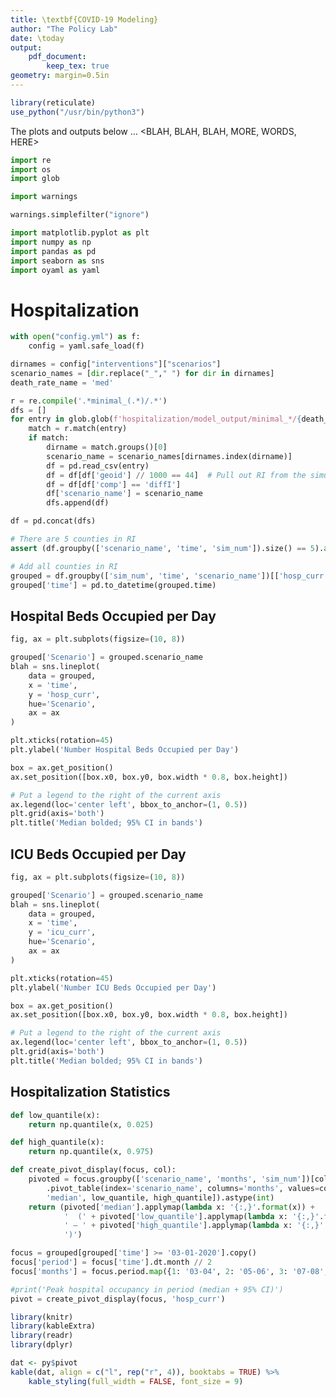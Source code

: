 ```yaml
---
title: \textbf{COVID-19 Modeling}
author: "The Policy Lab"
date: \today
output:
    pdf_document:
        keep_tex: true
geometry: margin=0.5in
---
```


```r
library(reticulate)
use_python("/usr/bin/python3")
```

\hspace{70 mm}

\begin{center}
\fontsize{16 pt}{16 pt}\selectfont
\textbf{Preliminaries}
\end{center}

The plots and outputs below ... <BLAH, BLAH, BLAH, MORE, WORDS, HERE>

\hspace{60 mm}



```python

import re
import os
import glob

import warnings

warnings.simplefilter("ignore")

import matplotlib.pyplot as plt
import numpy as np
import pandas as pd
import seaborn as sns
import oyaml as yaml
```

# Hospitalization

```python
with open("config.yml") as f:
    config = yaml.safe_load(f)

dirnames = config["interventions"]["scenarios"]
scenario_names = [dir.replace("_"," ") for dir in dirnames]
death_rate_name = 'med'

r = re.compile('.*minimal_(.*)/.*')
dfs = []
for entry in glob.glob(f'hospitalization/model_output/minimal_*/{death_rate_name}*csv'):
    match = r.match(entry)
    if match:
        dirname = match.groups()[0]
        scenario_name = scenario_names[dirnames.index(dirname)]
        df = pd.read_csv(entry)
        df = df[df['geoid'] // 1000 == 44]  # Pull out RI from the simulation
        df = df[df['comp'] == 'diffI']
        df['scenario_name'] = scenario_name
        dfs.append(df)

df = pd.concat(dfs)

# There are 5 counties in RI
assert (df.groupby(['scenario_name', 'time', 'sim_num']).size() == 5).all()

# Add all counties in RI
grouped = df.groupby(['sim_num', 'time', 'scenario_name'])[['hosp_curr', 'icu_curr', 'incidD', 'incidH', 'incidI']].sum().reset_index()
grouped['time'] = pd.to_datetime(grouped.time)
```

## Hospital Beds Occupied per Day

```python
fig, ax = plt.subplots(figsize=(10, 8))

grouped['Scenario'] = grouped.scenario_name
blah = sns.lineplot(
    data = grouped,
    x = 'time',
    y = 'hosp_curr',
    hue='Scenario',
    ax = ax
)

plt.xticks(rotation=45)
plt.ylabel('Number Hospital Beds Occupied per Day')

box = ax.get_position()
ax.set_position([box.x0, box.y0, box.width * 0.8, box.height])

# Put a legend to the right of the current axis
ax.legend(loc='center left', bbox_to_anchor=(1, 0.5))
plt.grid(axis='both')
plt.title('Median bolded; 95% CI in bands')
```

## ICU Beds Occupied per Day


```python
fig, ax = plt.subplots(figsize=(10, 8))

grouped['Scenario'] = grouped.scenario_name
blah = sns.lineplot(
    data = grouped,
    x = 'time',
    y = 'icu_curr',
    hue='Scenario',
    ax = ax
)

plt.xticks(rotation=45)
plt.ylabel('Number ICU Beds Occupied per Day')

box = ax.get_position()
ax.set_position([box.x0, box.y0, box.width * 0.8, box.height])

# Put a legend to the right of the current axis
ax.legend(loc='center left', bbox_to_anchor=(1, 0.5))
plt.grid(axis='both')
plt.title('Median bolded; 95% CI in bands')
```

## Hospitalization Statistics


```python
def low_quantile(x):
    return np.quantile(x, 0.025)

def high_quantile(x):
    return np.quantile(x, 0.975)

def create_pivot_display(focus, col):
    pivoted = focus.groupby(['scenario_name', 'months', 'sim_num'])[col].sum().reset_index()\
        .pivot_table(index='scenario_name', columns='months', values=col, aggfunc=[
        'median', low_quantile, high_quantile]).astype(int)
    return (pivoted['median'].applymap(lambda x: '{:,}'.format(x)) +
            '  (' + pivoted['low_quantile'].applymap(lambda x: '{:,}'.format(x)) +
            ' – ' + pivoted['high_quantile'].applymap(lambda x: '{:,}'.format(x)) +
            ')')

```


```python
focus = grouped[grouped['time'] >= '03-01-2020'].copy()
focus['period'] = focus['time'].dt.month // 2
focus['months'] = focus.period.map({1: '03-04', 2: '05-06', 3: '07-08', 4: '09-10'})

#print('Peak hospital occupancy in period (median + 95% CI)')
pivot = create_pivot_display(focus, 'hosp_curr')
```


```r
library(knitr)
library(kableExtra)
library(readr)
library(dplyr)

dat <- py$pivot
kable(dat, align = c("l", rep("r", 4)), booktabs = TRUE) %>%
    kable_styling(full_width = FALSE, font_size = 9)
```
